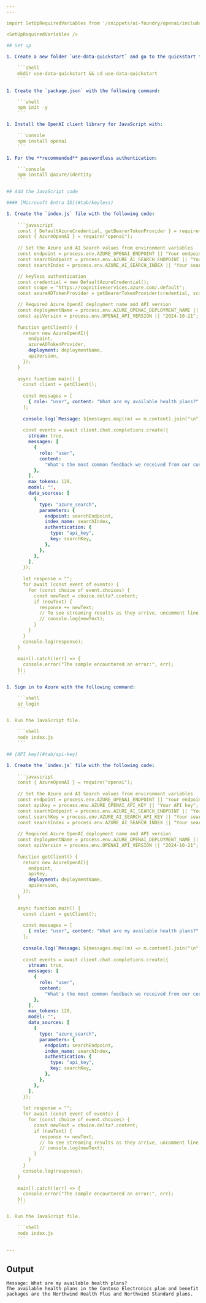 ```yaml
---
---

import SetUpRequiredVariables from '/snippets/ai-foundry/openai/includes/use-your-data-common-variables.mdx'

<SetUpRequiredVariables />

## Set up
 
1. Create a new folder `use-data-quickstart` and go to the quickstart folder with the following command:

    ```shell
    mkdir use-data-quickstart && cd use-data-quickstart
    ```
    
1. Create the `package.json` with the following command:

    ```shell
    npm init -y
    ```   

1. Install the OpenAI client library for JavaScript with:

    ```console
    npm install openai
    ```

1. For the **recommended** passwordless authentication:

    ```console
    npm install @azure/identity
    ```

## Add the JavaScript code

#### [Microsoft Entra ID](#tab/keyless)

1. Create the `index.js` file with the following code: 
    
    ```javascript
    const { DefaultAzureCredential, getBearerTokenProvider } = require("@azure/identity");
    const { AzureOpenAI } = require("openai");
    
    // Set the Azure and AI Search values from environment variables
    const endpoint = process.env.AZURE_OPENAI_ENDPOINT || "Your endpoint";
    const searchEndpoint = process.env.AZURE_AI_SEARCH_ENDPOINT || "Your search endpoint";
    const searchIndex = process.env.AZURE_AI_SEARCH_INDEX || "Your search index";

    // keyless authentication    
    const credential = new DefaultAzureCredential();
    const scope = "https://cognitiveservices.azure.com/.default";
    const azureADTokenProvider = getBearerTokenProvider(credential, scope);

    // Required Azure OpenAI deployment name and API version
    const deploymentName = process.env.AZURE_OPENAI_DEPLOYMENT_NAME || "gpt-4";
    const apiVersion = process.env.OPENAI_API_VERSION || "2024-10-21";
    
    function getClient() {
      return new AzureOpenAI({
        endpoint,
        azureADTokenProvider,
        deployment: deploymentName,
        apiVersion,
      });
    }
    
    async function main() {
      const client = getClient();
    
      const messages = [
        { role: "user", content: "What are my available health plans?" },
      ];
    
      console.log(`Message: ${messages.map((m) => m.content).join("\n")}`);
    
      const events = await client.chat.completions.create({
        stream: true,
        messages: [
          {
            role: "user",
            content:
              "What's the most common feedback we received from our customers about the product?",
          },
        ],
        max_tokens: 128,
        model: "",
        data_sources: [
          {
            type: "azure_search",
            parameters: {
              endpoint: searchEndpoint,
              index_name: searchIndex,
              authentication: {
                type: "api_key",
                key: searchKey,
              },
            },
          },
        ],
      });
    
      let response = "";
      for await (const event of events) {
        for (const choice of event.choices) {
          const newText = choice.delta?.content;
          if (newText) {
            response += newText;
            // To see streaming results as they arrive, uncomment line below
            // console.log(newText);
          }
        }
      }
      console.log(response);
    }
    
    main().catch((err) => {
      console.error("The sample encountered an error:", err);
    });
    ```

1. Sign in to Azure with the following command:

    ```shell
    az login
    ```

1. Run the JavaScript file.

    ```shell
    node index.js
    ```

## [API key](#tab/api-key)

1. Create the `index.js` file with the following code: 
    
    ```javascript
    const { AzureOpenAI } = require("openai");
    
    // Set the Azure and AI Search values from environment variables
    const endpoint = process.env.AZURE_OPENAI_ENDPOINT || "Your endpoint";
    const apiKey = process.env.AZURE_OPENAI_API_KEY || "Your API key";
    const searchEndpoint = process.env.AZURE_AI_SEARCH_ENDPOINT || "Your search endpoint";
    const searchKey = process.env.AZURE_AI_SEARCH_API_KEY || "Your search key";
    const searchIndex = process.env.AZURE_AI_SEARCH_INDEX || "Your search index";
    
    // Required Azure OpenAI deployment name and API version
    const deploymentName = process.env.AZURE_OPENAI_DEPLOYMENT_NAME || "gpt-4";
    const apiVersion = process.env.OPENAI_API_VERSION || "2024-10-21";
    
    function getClient() {
      return new AzureOpenAI({
        endpoint,
        apiKey,
        deployment: deploymentName,
        apiVersion,
      });
    }
    
    async function main() {
      const client = getClient();
    
      const messages = [
        { role: "user", content: "What are my available health plans?" },
      ];
    
      console.log(`Message: ${messages.map((m) => m.content).join("\n")}`);
    
      const events = await client.chat.completions.create({
        stream: true,
        messages: [
          {
            role: "user",
            content:
              "What's the most common feedback we received from our customers about the product?",
          },
        ],
        max_tokens: 128,
        model: "",
        data_sources: [
          {
            type: "azure_search",
            parameters: {
              endpoint: searchEndpoint,
              index_name: searchIndex,
              authentication: {
                type: "api_key",
                key: searchKey,
              },
            },
          },
        ],
      });
    
      let response = "";
      for await (const event of events) {
        for (const choice of event.choices) {
          const newText = choice.delta?.content;
          if (newText) {
            response += newText;
            // To see streaming results as they arrive, uncomment line below
            // console.log(newText);
          }
        }
      }
      console.log(response);
    }
    
    main().catch((err) => {
      console.error("The sample encountered an error:", err);
    });
    ```

1. Run the JavaScript file.

    ```shell
    node index.js
    ```

---
```



## Output

```output
Message: What are my available health plans?
The available health plans in the Contoso Electronics plan and benefit packages are the Northwind Health Plus and Northwind Standard plans.

```

